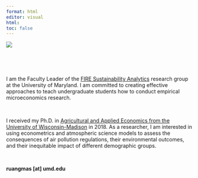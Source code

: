 ---
format: html
editor: visual
html:
toc: false
---

::: grid
::: g-col-6
![](images/garden_portrait.png)
:::

::: g-col-6
 

 

I am the Faculty Leader of the [FIRE Sustainability Analytics](https://www.fire.umd.edu/sa) research group at the University of Maryland. I am committed to creating effective approaches to teach undergraduate students how to conduct empirical microeconomics research.

 

I received my Ph.D. in [Agricultural and Applied Economics from the University of Wisconsin-Madison](https://aae.wisc.edu/) in 2018. As a researcher, I am interested in using econometrics and atmospheric science models to assess the consequences of air pollution regulations, their environmental outcomes, and their inequitable impact of different demographic groups.

 

**ruangmas \[at\] umd.edu**
:::
:::
